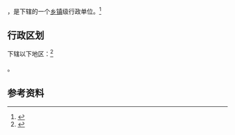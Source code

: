 {{中国乡级行政区|46/90/03/109/000}}

'''{{PAGENAMEBASE}}'''，是{{PRC admin/fullname|46/90/03/109/000|3}}下辖的一个[[乡镇|乡镇]]级行政单位。<ref>{{PRC admin/ref sgc|{{PRC admin/parent|46/90/03/109/000}}}}</ref>

== 行政区划 ==

{{PAGENAMEBASE}}下辖以下地区：<ref>{{PRC admin/ref sgc|46/90/03/109/000}}</ref>

{{PRC admin/children|46/90/03/109/000}}。

== 参考资料 ==

{{reflist}}

{{行政区划小作品}}
{{PRC admin/navcat|46/90/03/109/000}}